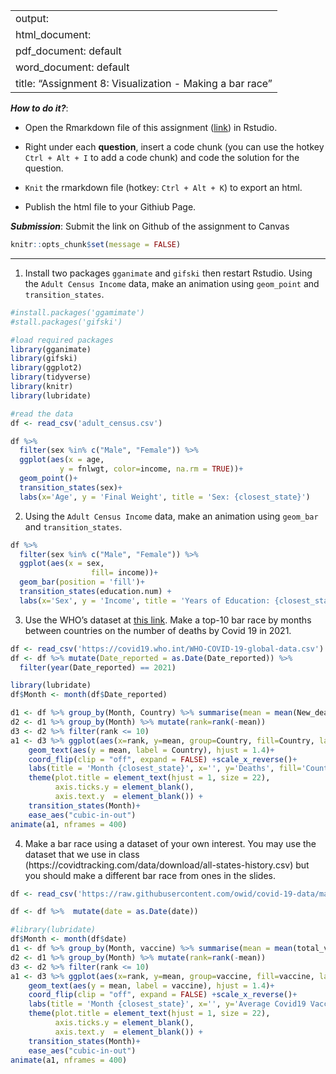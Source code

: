 
---
output: 
  html_document:
  pdf_document: default
  word_document: default
title: "Assignment 8: Visualization - Making a bar race"
---

***How to do it?***: 

- Open the Rmarkdown file of this assignment ([link](assignment8.Rmd)) in Rstudio. 

- Right under each **question**, insert  a code chunk (you can use the hotkey `Ctrl + Alt + I` to add a code chunk) and code the solution for the question. 

- `Knit` the rmarkdown file (hotkey: `Ctrl + Alt + K`) to export an html.  

-  Publish the html file to your Githiub Page. 

***Submission***: Submit the link on Github of the assignment to Canvas

```r
knitr::opts_chunk$set(message = FALSE)
```


-------

1. Install two packages `gganimate` and `gifski` then restart Rstudio. Using the `Adult Census Income` data, make an animation using `geom_point` and `transition_states`.
```r
#install.packages('ggamimate')
#stall.packages('gifski')

#load required packages
library(gganimate)
library(gifski)
library(ggplot2)
library(tidyverse)
library(knitr)
library(lubridate)

#read the data
df <- read_csv('adult_census.csv')
```
```r
df %>% 
  filter(sex %in% c("Male", "Female")) %>%
  ggplot(aes(x = age,
           y = fnlwgt, color=income, na.rm = TRUE))+
  geom_point()+
  transition_states(sex)+
  labs(x='Age', y = 'Final Weight', title = 'Sex: {closest_state}')
```


2. Using the `Adult Census Income` data, make an animation using `geom_bar` and `transition_states`.
```r
df %>% 
  filter(sex %in% c("Male", "Female")) %>%
  ggplot(aes(x = sex,
                  fill= income))+
  geom_bar(position = 'fill')+
  transition_states(education.num) +
  labs(x='Sex', y = 'Income', title = 'Years of Education: {closest_state}')
```


3. Use the WHO's dataset at [this link](https://covid19.who.int/WHO-COVID-19-global-data.csv). Make a top-10 bar race by months between countries on the number of deaths by Covid 19 in 2021.
```r
df <- read_csv('https://covid19.who.int/WHO-COVID-19-global-data.csv')
df <- df %>% mutate(Date_reported = as.Date(Date_reported)) %>%
  filter(year(Date_reported) == 2021)

library(lubridate)
df$Month <- month(df$Date_reported)

d1 <- df %>% group_by(Month, Country) %>% summarise(mean = mean(New_deaths))
d2 <- d1 %>% group_by(Month) %>% mutate(rank=rank(-mean)) 
d3 <- d2 %>% filter(rank <= 10)
a1 <- d3 %>% ggplot(aes(x=rank, y=mean, group=Country, fill=Country, label=Country)) + geom_col()+
    geom_text(aes(y = mean, label = Country), hjust = 1.4)+ 
    coord_flip(clip = "off", expand = FALSE) +scale_x_reverse()+
    labs(title = 'Month {closest_state}', x='', y='Deaths', fill='Country')+
    theme(plot.title = element_text(hjust = 1, size = 22),
          axis.ticks.y = element_blank(),
          axis.text.y  = element_blank()) + 
    transition_states(Month)+
    ease_aes("cubic-in-out")
animate(a1, nframes = 400)
```


4. Make a bar race using a dataset of your own interest. You may use the dataset that we use in class (https://covidtracking.com/data/download/all-states-history.csv) but you should make a different bar race from ones in the slides. 
```r
df <- read_csv('https://raw.githubusercontent.com/owid/covid-19-data/master/public/data/vaccinations/vaccinations-by-manufacturer.csv')

df <- df %>%  mutate(date = as.Date(date))

#library(lubridate)
df$Month <- month(df$date)
d1 <- df %>% group_by(Month, vaccine) %>% summarise(mean = mean(total_vaccinations))
d2 <- d1 %>% group_by(Month) %>% mutate(rank=rank(-mean)) 
d3 <- d2 %>% filter(rank <= 10)
a1 <- d3 %>% ggplot(aes(x=rank, y=mean, group=vaccine, fill=vaccine, label=vaccine)) + geom_col()+
    geom_text(aes(y = mean, label = vaccine), hjust = 1.4)+ 
    coord_flip(clip = "off", expand = FALSE) +scale_x_reverse()+
    labs(title = 'Month {closest_state}', x='', y='Average Covid19 Vaccines Administered', fill='Vaccine')+
    theme(plot.title = element_text(hjust = 1, size = 22),
          axis.ticks.y = element_blank(),
          axis.text.y  = element_blank()) + 
    transition_states(Month)+
    ease_aes("cubic-in-out")
animate(a1, nframes = 400)
```

